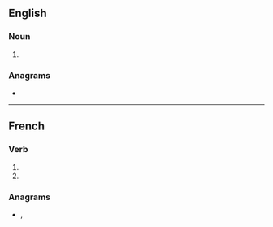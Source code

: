 {{also|Fermions|fermións|férmions}}
==English==

===Noun===
{{head|en|noun plural form}}

# {{plural of|fermion|lang=en}}

===Anagrams===
* {{anagrams|en|ensiform|sfermion}}

----

==French==

===Verb===
{{fr-verb-form}}

# {{inflection of|fermer||1|p|impf|indc|lang=fr}}
# {{inflection of|fermer||1|p|pres|subj|lang=fr}}

===Anagrams===
* {{l|fr|informes}}, {{l|fr|informés}}